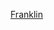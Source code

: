 {{US county navigation box
| collapse_state = {{{state|expanded}}}
| listclass      = hlist

| template_name  = 富蘭克林縣 (堪薩斯州)
| county         = 富蘭克林縣
| state          = 堪薩斯州
| seat           = 渥太華

| map_image      = Map of Kansas highlighting Franklin County.svg
| map_alt        = Map of Kansas highlighting Franklin County
| map_caption    = Map of Kansas highlighting Franklin County

| title1 = [[城市]]
| body1  = 
* [[萊恩 (堪薩斯州)|萊恩]]
* [[渥太華 (堪薩斯州)|渥太華]]
* [[波莫納 (堪薩斯州)|波莫納]]
* [[普林斯頓 (堪薩斯州)|普林斯頓]]
* [[蘭圖爾 (堪薩斯州)|蘭圖爾]]
* [[里士滿 (堪薩斯州)|里士滿]]
* [[韋爾斯維爾 (堪薩斯州)|韋爾斯維爾]]
* [[威廉斯堡 (堪薩斯州)|威廉斯堡]]

| title2 = [[非建制地區]]
| body2  = 
* [[森特羅波利斯 (堪薩斯州)|森特羅波利斯]]
* [[霍姆伍德 (堪薩斯州)|霍姆伍德]]
* [[伊梅斯 (堪薩斯州)|伊梅斯]]
* [[勒盧普 (堪薩斯州)|勒盧普]]
* [[皮奧里亞 (堪薩斯州)|皮奧里亞]]
* [[蘭瑟姆維爾 (堪薩斯州)|蘭瑟姆維爾]]
* [[里希特 (堪薩斯州)|里希特]]

| title3 = [[鬼鎮]]
| body3  = 
* [[明尼奧拉 (堪薩斯州)|明尼奧拉]]
* [[諾伍德 (堪薩斯州)|諾伍德]]
* [[錫爾克維爾 (堪薩斯州)|錫爾克維爾]]

| title4 = [[鎮區 (美國)|鎮區]]
| body4  = 
* [[阿珀努斯鎮區 (堪薩斯州富蘭克林縣)|阿珀努斯鎮區]]
* [[森特羅波利斯鎮區 (堪薩斯州富蘭克林縣)|森特羅波利斯鎮區]]
* [[卡特勒鎮區 (堪薩斯州富蘭克林縣)|卡特勒鎮區]]
* [[富蘭克林鎮區 (堪薩斯州富蘭克林縣)|富蘭克林鎮區]]
* [[格林伍德鎮區 (堪薩斯州富蘭克林縣)|格林伍德鎮區]]
* [[哈里森鎮區 (堪薩斯州富蘭克林縣)|哈里森鎮區]]
* [[海斯鎮區 (堪薩斯州富蘭克林縣)|海斯鎮區]]
* [[霍姆伍德鎮區 (堪薩斯州富蘭克林縣)|霍姆伍德鎮區]]
* [[林肯鎮區 (堪薩斯州富蘭克林縣)|林肯鎮區]]
* [[俄亥俄鎮區 (堪薩斯州富蘭克林縣)|俄亥俄鎮區]]
* [[渥太華鎮區 (堪薩斯州富蘭克林縣)|渥太華鎮區]]
* [[皮奧里亞鎮區 (堪薩斯州富蘭克林縣)|皮奧里亞鎮區]]
* [[波莫納鎮區 (堪薩斯州富蘭克林縣)|波莫納鎮區]]
* [[波特沃托米鎮區 (堪薩斯州富蘭克林縣)|波特沃托米鎮區]]
* [[里士滿鎮區 (堪薩斯州富蘭克林縣)|里士滿鎮區]]
* [[威廉斯堡鎮區 (堪薩斯州富蘭克林縣)|威廉斯堡鎮區]]

}}<noinclude>
{{collapsible option}}
[[Category:堪薩斯州縣份導航模板|Franklin]]
[[Category:富蘭克林縣 (堪薩斯州)| ]]
</noinclude>
